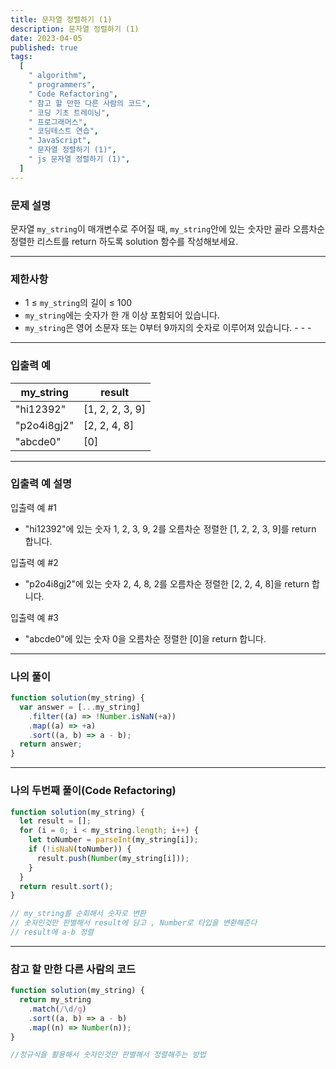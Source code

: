 ```yaml
---
title: 문자열 정렬하기 (1)
description: 문자열 정렬하기 (1)
date: 2023-04-05
published: true
tags:
  [
    " algorithm",
    " programmers",
    " Code Refactoring",
    " 참고 할 만한 다른 사람의 코드",
    " 코딩 기초 트레이닝",
    " 프로그래머스",
    " 코딩테스트 연습",
    " JavaScript",
    " 문자열 정렬하기 (1)",
    " js 문자열 정렬하기 (1)",
  ]
---
```


### 문제 설명

문자열 `my_string`이 매개변수로 주어질 때, `my_string`안에 있는 숫자만 골라 오름차순 정렬한 리스트를 return 하도록 solution 함수를 작성해보세요.

---

### 제한사항

- 1 ≤ `my_string`의 길이 ≤ 100
- `my_string`에는 숫자가 한 개 이상 포함되어 있습니다.
- `my_string`은 영어 소문자 또는 0부터 9까지의 숫자로 이루어져 있습니다. - - -

---

### 입출력 예

| my_string   | result          |
| ----------- | --------------- |
| "hi12392"   | [1, 2, 2, 3, 9] |
| "p2o4i8gj2" | [2, 2, 4, 8]    |
| "abcde0"    | [0]             |

---

### 입출력 예 설명

입출력 예 #1

- "hi12392"에 있는 숫자 1, 2, 3, 9, 2를 오름차순 정렬한 [1, 2, 2, 3, 9]를 return 합니다.

입출력 예 #2

- "p2o4i8gj2"에 있는 숫자 2, 4, 8, 2를 오름차순 정렬한 [2, 2, 4, 8]을 return 합니다.

입출력 예 #3

- "abcde0"에 있는 숫자 0을 오름차순 정렬한 [0]을 return 합니다.

---

### 나의 풀이

```jsx
function solution(my_string) {
  var answer = [...my_string]
    .filter((a) => !Number.isNaN(+a))
    .map((a) => +a)
    .sort((a, b) => a - b);
  return answer;
}
```

---

### 나의 두번째 풀이(Code Refactoring)

```jsx
function solution(my_string) {
  let result = [];
  for (i = 0; i < my_string.length; i++) {
    let toNumber = parseInt(my_string[i]);
    if (!isNaN(toNumber)) {
      result.push(Number(my_string[i]));
    }
  }
  return result.sort();
}

// my_string를 순회해서 숫자로 변환
// 숫자인것만 판별해서 result에 담고 , Number로 타입을 변환해준다
// result에 a-b 정렬
```

---

### 참고 할 만한 다른 사람의 코드

```jsx
function solution(my_string) {
  return my_string
    .match(/\d/g)
    .sort((a, b) => a - b)
    .map((n) => Number(n));
}

//정규식을 활용해서 숫자인것만 판별해서 정렬해주는 방법
```
